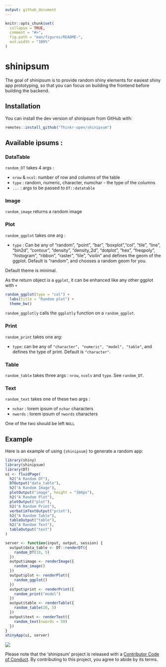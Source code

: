 ```yaml
---
output: github_document
---
```


<!-- README.md is generated from README.Rmd. Please edit that file -->

```r
knitr::opts_chunk$set(
  collapse = TRUE,
  comment = "#>",
  fig.path = "man/figures/README-",
  out.width = "100%"
)
```
# shinipsum

The goal of shinipsum is to provide random shiny elements for easiest shiny app prototyping, so that you can focus on building the frontend before building the backend.

## Installation

You can install the dev version of shinipsum from GitHub with:

``` r
remotes::install_github("Thinkr-open/shinipsum")
```

## Available ipsums : 

### DataTable 

`random_DT` takes 4 args : 

+ `nrow` & `ncol`: number of row and columns of the table
+ `type` : random, numeric, character, numchar - the type of the columns
+ `...` : args to be passed to `DT::datatable`

### Image

`random_image` returns a random image

### Plot

`random_ggplot` takes one arg : 

+ `type` : Can be any of "random", "point", "bar", "boxplot","col", "tile", "line", "bin2d", "contour", "density", "density_2d", "dotplot", "hex", "freqpoly", "histogram", "ribbon", "raster", "tile", "violin" and defines the geom of the ggplot. Default is "random", and chooses a random geom for you.

Default theme is minimal.

As the return object is a `ggplot`, it can be enhanced like any other ggplot with `+`

```r
random_ggplot(type = "col") + 
  labs(title = "Random plot") + 
  theme_bw()
```

`random_ggplotly` calls the `ggplotly` function on a `random_ggplot`.  

### Print 

`random_print` takes one arg: 

+ `type`: can be any of `"character", "numeric", "model", "table"`, and defines the type of print. Default is `"character"`.


### Table 

`random_table` takes three args : `nrow`, `ncols` and `type`. See `random_DT`. 


### Text 

`random_text` takes one of these two args : 

+ `nchar` : lorem ipsum of `nchar` characters
+ `nwords` : lorem ipsum of `nwords` characters

One of the two should be left `NULL`

## Example

Here is an example of using `{shinipsum}` to generate a random app:

```r
library(shiny)
library(shinipsum)
library(DT)
ui <- fluidPage(
  h2("A Random DT"),
  DTOutput("data_table"),
  h2("A Random Image"),
  plotOutput("image", height = "300px"),
  h2("A Random Plot"),
  plotOutput("plot"),
  h2("A Random Print"),
  verbatimTextOutput("print"),
  h2("A Random Table"),
  tableOutput("table"),
  h2("A Random Text"),
  tableOutput("text")
)

server <- function(input, output, session) {
  output$data_table <- DT::renderDT({
    random_DT(10, 5)
  })
  output$image <- renderImage({
    random_image()
  })
  output$plot <- renderPlot({
    random_ggplot()
  })
  output$print <- renderPrint({
    random_print("model")
  })
  output$table <- renderTable({
    random_table(10, 5)
  })
  output$text <- renderText({
    random_text(nwords = 50)
  })
}
shinyApp(ui, server)

```

![](inst/shinipsum.png)

Please note that the 'shinipsum' project is released with a [Contributor Code of Conduct](CODE_OF_CONDUCT.md). By contributing to this project, you agree to abide by its terms.
